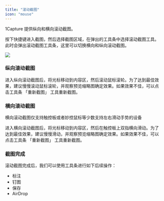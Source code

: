 ```yaml
---
title: "滚动截图"
icon: "mouse"
---
```


1Capture 提供纵向和横向滚动截图。

按下快捷键进入截图，然后选择截图区域，在弹出的工具条中选择滚动截图工具。此时会弹出滚动截图工具条，这里可以切换横向和纵向滚动截图。

<Frame caption="滚动截图工具条">
  <img
    src="https://docs-1c.hapigo.com/~gitbook/image?url=https%3A%2F%2F1966949815-files.gitbook.io%2F%7E%2Ffiles%2Fv0%2Fb%2Fgitbook-x-prod.appspot.com%2Fo%2Fspaces%252FYQQl7FksJG61vnVCn1wu%252Fuploads%252FacxzzlxabaYzimzTV40z%252F1Capture_2025-03-04_05.18.49.png%3Falt%3Dmedia%26token%3Dccb14d74-e53a-41a2-9a79-7f76261fc38e&width=768&dpr=2&quality=100&sign=df16cd23&sv=2"
  />
</Frame>

### **纵向滚动截图**

进入纵向滚动截图后，将光标移动到内容区，然后滚动鼠标滚轮。为了达到最佳效果，建议慢慢滚动鼠标滚轮，并观察预览缩略图确定效果。如果效果不佳，可以点击工具条 「重新截图」 工具重新截图。

### **横向滚动截图**

<Info>
  横向滚动截图仅支持触控板或者妙控鼠标等少数支持左右滑动手势的设备
</Info>

进入横向滚动截图后，将光标移动到内容区，然后在触控板上双指横向滑动。为了达到最佳效果，建议慢慢滑动，并观察预览缩略图确定效果。如果效果不佳，可以点击工具条 「重新截图」 工具重新截图。

### **截图完成**

滚动截图完成后，我们可以使用工具条进行如下后续操作：

- 标注
- 钉图
- 保存
- AirDrop
